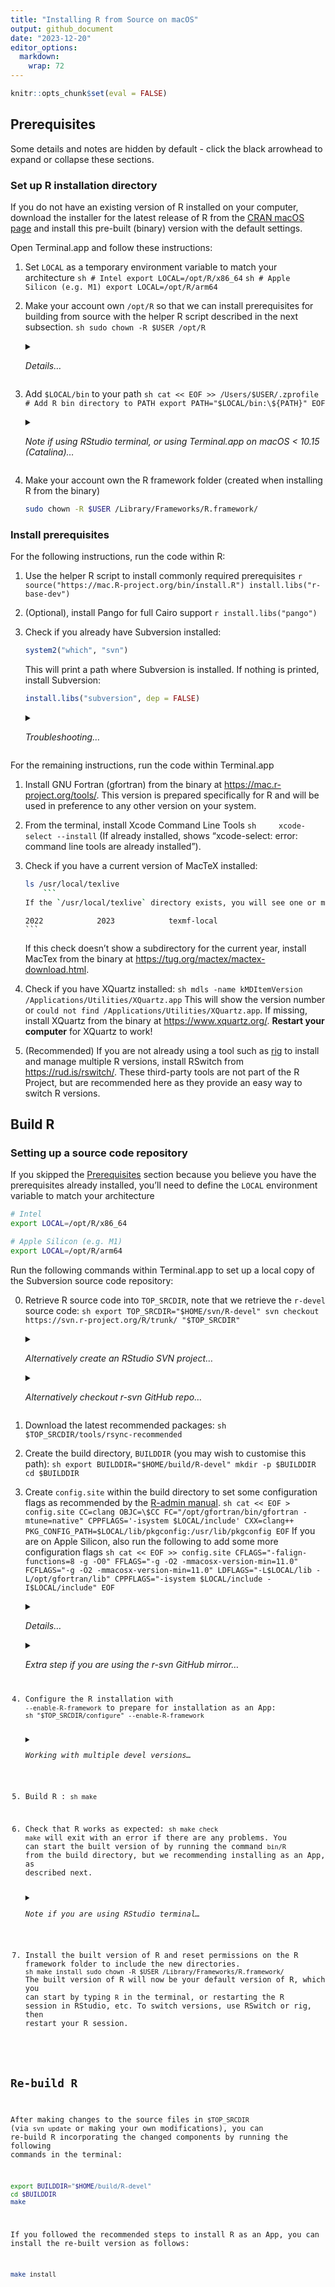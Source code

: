 ```yaml
---
title: "Installing R from Source on macOS"
output: github_document
date: "2023-12-20"
editor_options: 
  markdown: 
    wrap: 72
---
```


```r
knitr::opts_chunk$set(eval = FALSE)
```

## Prerequisites

Some details and notes are hidden by default - click the black arrowhead to 
expand or collapse these sections.

### Set up R installation directory

If you do not have an existing version of R installed on your computer, download 
the installer for the latest release of R from the [CRAN macOS page](https://cran.r-project.org/bin/macosx/) and install this pre-built 
(binary) version with the default settings.

Open Terminal.app and follow these instructions:

1.  Set `LOCAL` as a temporary environment variable to match your architecture
    ```sh
# Intel
export LOCAL=/opt/R/x86_64 
    ```
    ```sh
# Apple Silicon (e.g. M1)
export LOCAL=/opt/R/arm64  
    ```
2.  Make your account own `/opt/R` so that we can install prerequisites for 
building from source with the helper R script described in the next subsection.
    ```sh
sudo chown -R $USER /opt/R
    ```
    <details><summary><i>Details...</i></summary> If this is skipped, you get errors when 
running `install.libs("r-base-dev")`, e.g. "Can't restore time", 
"Can't unlink already-existing object".
    </details>
3.  Add `$LOCAL/bin` to your path
    ```sh
cat << EOF >> /Users/$USER/.zprofile
# Add R bin directory to PATH
export PATH="$LOCAL/bin:\${PATH}"
EOF
    ```
   <details><summary><i>Note if using RStudio terminal, or using Terminal.app on macOS < 10.15 (Catalina)...</i></summary> The code above assumes you are using a Zsh shell (the default on macOS &ge; 10.15). If you are using a bash shell, replace <code>.zprofile</code> with <code>.bash_profile</code>. The type of terminal in RStudio can be set in Terminal Options from the terminal or in Global Options.
</details>
   </details>
4.  Make your account own the R framework folder (created when installing R from 
the binary)
    ```sh
sudo chown -R $USER /Library/Frameworks/R.framework/
   ```

### Install prerequisites

For the following instructions, run the code within R:

1.  Use the helper R script to install commonly required prerequisites
    ```r
source("https://mac.R-project.org/bin/install.R")
install.libs("r-base-dev")
    ```
2.  (Optional), install Pango for full Cairo support
    ```r
install.libs("pango")
    ```
3.  Check if you already have Subversion installed:

    ```r
system2("which", "svn")
    ```
    
    This will print a path where Subversion is installed. If nothing is 
    printed, install Subversion:

    ```r
install.libs("subversion", dep = FALSE)
    ```
    
    <details><summary><i>Troubleshooting...</i></summary> If this does not work, try installing Subversion via your preferred package manager, e.g. with Homebrew: <code>brew install svn</code>.
    </details>
    
For the remaining instructions, run the code within Terminal.app

1.  Install GNU Fortran (gfortran) from the binary at 
<https://mac.r-project.org/tools/>. This version is prepared specifically 
for R and will be used in preference to any other version on your system.
2.  From the terminal, install Xcode Command Line Tools
    ```sh
    xcode-select --install
    ```
    (If already installed, shows "xcode-select: error: command line tools are
already installed").
3.  Check if you have a current version of MacTeX installed:
    ```sh
ls /usr/local/texlive
    ```
    If the `/usr/local/texlive` directory exists, you will see one or more subdirectories named by year, e.g.
    ```
    2022            2023            texmf-local
    ```
    If this check doesn't show a subdirectory for the current year, install MacTex from the binary at <https://tug.org/mactex/mactex-download.html>.
4.  Check if you have XQuartz installed:
    ```sh
mdls -name kMDItemVersion /Applications/Utilities/XQuartz.app
    ```
    This will show the version number or `could not find /Applications/Utilities/XQuartz.app`. If missing, install XQuartz from the binary at  <https://www.xquartz.org/>. **Restart your computer** for XQuartz to work!  
5. (Recommended)  If you are not already using a tool such as [rig](https://github.com/r-lib/rig) 
to install and manage multiple R versions, install RSwitch from <https://rud.is/rswitch/>. These third-party tools are not part of the R 
Project, but are recommended here as they provide an easy way to switch R 
versions.
    
[//]: # (
* Skip readline (use editline) 
* Have jpeg, libpng, pkgconfig, tiff and zlib-system-stub from r-base-dev 
* Got XQuartz 
* Got Obj C compiler with xcode command line tools 
* Got tcl/tk with standard installation of R binary
* Cairo support - easiest to install pango, will install cairo and
dependencies at same time
* I had MacTex already - assume most would??
* Got texinfo with standard installation of R binary
)

## Build R

### Setting up a source code repository

If you skipped the [Prerequisites](#Prerequisites) section because you believe 
you have the prerequisites already installed, you'll need to define the `LOCAL` 
environment variable to match your architecture
```sh
# Intel
export LOCAL=/opt/R/x86_64 
```
```sh
# Apple Silicon (e.g. M1)
export LOCAL=/opt/R/arm64  
```

Run the following commands within Terminal.app to set up a local copy of the 
Subversion source code repository: 

0. Retrieve R source code into `TOP_SRCDIR`, note that we retrieve the `r-devel` source code:
    ```sh
export TOP_SRCDIR="$HOME/svn/R-devel"
svn checkout https://svn.r-project.org/R/trunk/ "$TOP_SRCDIR"
    ```
    <details><summary><i>Alternatively create an RStudio SVN project...</i></summary> You may prefer to create an RStudio project from the SVN repository. Set `https://svn.r-project.org/R/trunk/` as the Repository URL; set `R-devel` as the project directory name and create the project as a subdirectory of `/Users/<username>/svn` (or adapt the definition of `TOP_SRCDIR` to match where you create the project). This will create an SVN pane in RStudio where you can track changes.
    </details>
    <details><summary><i>Alternatively checkout r-svn GitHub repo...</i></summary> You may prefer to use the <a href="https://github.com/r-devel/r-svn">r-svn GitHub repo</a>. Set the <code>TOP_SRCDIR</code> environment variable to the directory where you checkout the repository.
    </details>

1.  Download the latest recommended packages:
    ```sh
$TOP_SRCDIR/tools/rsync-recommended
    ```

2.  Create the build directory, `BUILDDIR` (you may wish to customise this path):
    ```sh
export BUILDDIR="$HOME/build/R-devel"
mkdir -p $BUILDDIR
cd $BUILDDIR
    ```

3.  Create `config.site` within the build directory to set some configuration flags as recommended by the [R-admin manual](https://cran.r-project.org/doc/manuals/r-devel/R-admin.html#Prerequisites).
    ```sh
cat << EOF > config.site
CC=clang
OBJC=\$CC
FC="/opt/gfortran/bin/gfortran -mtune=native"
CPPFLAGS='-isystem $LOCAL/include'
CXX=clang++
PKG_CONFIG_PATH=$LOCAL/lib/pkgconfig:/usr/lib/pkgconfig
EOF
    ```
    If you are on Apple Silicon, also run the following to add some more configuration flags
    ```sh
cat << EOF >> config.site
CFLAGS="-falign-functions=8 -g -O0"
FFLAGS="-g -O2 -mmacosx-version-min=11.0"
FCFLAGS="-g -O2 -mmacosx-version-min=11.0"
LDFLAGS="-L$LOCAL/lib -L/opt/gfortran/lib"
CPPFLAGS="-isystem $LOCAL/include -I$LOCAL/include"
EOF
    ```
    <details><summary><i>Details...</i></summary> Some modifications to the recommendations in R-admin: `-O0` to enable debugging symbols and disable compiler optimisations for better debugging experience; `-mmacos-version-min` corrected [?] to `-mmacosx-version-min`; `LDFLAGS="-L$LOCAL/lib -L/opt/gfortran/lib"` added so that liblzma (in `$LOCAL/lib`) and gfortran libraries can be found. CPPFLAGS modified for Apple Silicon to link to the headers for liblzma.
    </details>
    <details><summary><i>Extra step if you are using the r-svn GitHub mirror...</i></summary>You will need to update the Makefile template to infer the SVN revision number from the git mirror. Run the following line of code to replace an `svn` command in the template with a shell script that will infer the SVN revision number:
    <code>
    sed -i.bak "s|\$(GIT) svn info|$TOP_SRCDIR/.github/scripts/svn-info.sh|" "$TOP_SRCDIR/Makefile.in"
    <code
    </details>
    

4. Configure the R installation with `--enable-R-framework` to prepare for installation as an App:
    ```sh
"$TOP_SRCDIR/configure" --enable-R-framework
    ```
    <details><summary><i>Working with multiple devel versions...</i></summary> The code above assumes you only want to work with one development version of R that will be identified by the Major.Minor version number. To customize the version name use `--enable-R-framework FW=VERSION` where e.g. `VERSION=4.4-dev`. The configure options in [R-admin manual](https://cran.r-project.org/doc/manuals/r-devel/R-admin.html#Prerequisites) to define the location of X11 and tcltk libraries do not seem to be necessary.
    </details>
    
5.  Build R :
    ```sh
make
    ```
6.  Check that R works as expected:
    ```sh
make check
    ```
    `make` will exit with an error if there are any problems. 
    You can start the built version of by running the command `bin/R` from 
    the build directory, but we recommending installing as an App, as 
    described next.
    <details><summary><i>Note if you are using RStudio terminal...</i></summary> `make check` will fail unless you run `unset R_HOME` first
    </details>
7.  Install the built version of R and reset permissions on the 
R framework folder to include the new directories.
    ```sh
make install
sudo chown -R $USER /Library/Frameworks/R.framework/
    ```
    The built version of R will now be your default version of R, which you can start by typing `R` in the terminal, or restarting the R session in RStudio, etc. To switch versions, use RSwitch or rig, then restart your R session.

## Re-build R

After making changes to the source files in `$TOP_SRCDIR` (via `svn update` or making your own modifications), 
you can re-build R incorporating the changed components by running the 
following commands in the terminal:

```sh
export BUILDDIR="$HOME/build/R-devel"
cd $BUILDDIR
make
```

If you followed the recommended steps to install R as an App, you can install 
the re-built version as follows:

```sh
make install
```

